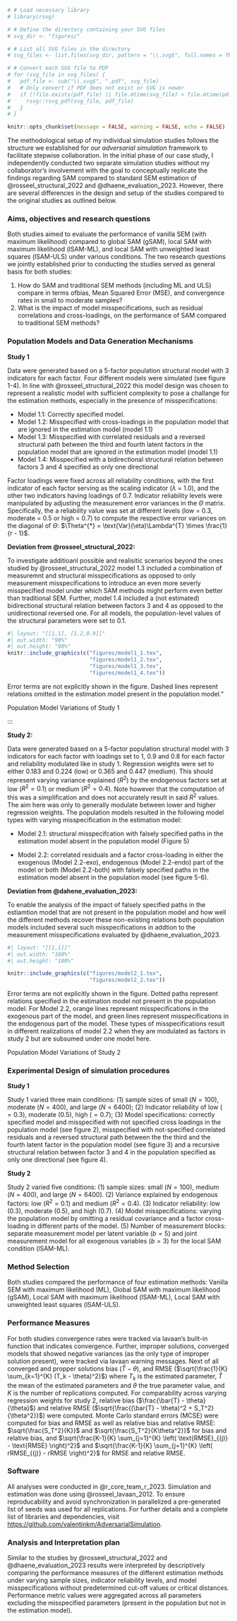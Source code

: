```r
# # Load necessary library
# library(rsvg)

# # Define the directory containing your SVG files
# svg_dir <- "figures/"

# # List all SVG files in the directory
# svg_files <- list.files(svg_dir, pattern = "\\.svg$", full.names = TRUE)

# # Convert each SVG file to PDF
# for (svg_file in svg_files) {
#   pdf_file <- sub("\\.svg$", ".pdf", svg_file)
#   # Only convert if PDF does not exist or SVG is newer
#   if (!file.exists(pdf_file) || file.mtime(svg_file) > file.mtime(pdf_file)) {
#     rsvg::rsvg_pdf(svg_file, pdf_file)
#   }
# }
```

```r
knitr::opts_chunk$set(message = FALSE, warning = FALSE, echo = FALSE)
```

The methodological setup of my individual simulation studies follows the structure we established for our *adversarial simulation* framework to facilitate stepwise collaboration. In the initial phase of our case study, I independently conducted two separate simulation studies without my collaborator's involvement with the goal to conceptually replicate the findings regarding SAM compared to standard SEM estimation of @rosseel_structural_2022 and @dhaene_evaluation_2023. However, there are several differences in the design and setup of the studies compared to the original studies as outlined below.

### Aims, objectives and research questions

Both studies aimed to evaluate the performance of vanilla SEM (with maximum likelihood) compared to global SAM (gSAM), local SAM with maximum likelihood (lSAM-ML), and local SAM with unweighted least squares (lSAM-ULS) under various conditions. The two research questions we jointly established prior to conducting the studies served as general basis for both studies:

1. How do SAM and traditional SEM methods (including ML and ULS) compare in terms ofbias, Mean Squared Error (MSE), and convergence rates in small to moderate samples?
2. What is the impact of model misspecifications, such as residual correlations and cross-loadings, on the performance of SAM compared to traditional SEM methods?

### Population Models and Data Generation Mechanisms

**Study 1**

Data were generated based on a 5-factor population structural model with 3 indicators for each factor. Four different models were simulated (see figure 1-4). In line with @rosseel_structural_2022 this model design was chosen to represent a realistic model with sufficient complexity to pose a challange for the estimation methods, especially in the presence of misspecifications:

-   Model 1.1: Correctly specified model.
-   Model 1.2: Misspecified with cross-loadings in the population model that are ignored in the estimation model (model 1.1)
-   Model 1.3: Misspecified with correlated residuals and a reversed structural path between the third and fourth latent factors in the population model that are ignored in the estimation model (model 1.1)
-   Model 1.4: Misspecified with a bidirectional structural relation between factors 3 and 4 specified as only one directional

Factor loadings were fixed across all reliability conditions, with the first indicator of each factor serving as the scaling indicator ($\lambda$ = 1.0), and the other two indicators having loadings of 0.7. Indicator reliability levels were manipulated by adjusting the measurement error variances in the $\Theta$ matrix. Specifically, the a reliability value was set at different levels (low = 0.3, moderate = 0.5 or high = 0.7) to compute the respective error variances on the diagonal of $\Theta$: $\Theta^{*} = \text{Var}(\eta)\Lambda^{T} \times \frac{1}{r - 1}$.

**Deviation from @rosseel_structural_2022:**

To investigate additioanl possible and realisitic scenarios beyond the ones studied by @rosseel_structural_2022  model 1.3 included a combination of measuremnt and structural misspecifications as opposed to only measurement misspecifications to introduce an even more severly misspecified model under which SAM methods might perform even better than traditional SEM. Further, model 1.4 included a (not estimated) bidirectional structural relation between factors 3 and 4 as opposed to the unidirectional reversed one. For all models, the population-level values of the structural parameters were set to 0.1.

:::{#fig-study1-models}
```r
#| layout: "[[1,1], [1.2,0.9]]"
#| out.width: "90%"
#| out.height: "90%"
knitr::include_graphics(c("figures/model1_1.tex", 
                          "figures/model1_2.tex", 
                          "figures/model1_3.tex", 
                          "figures/model1_4.tex"))
```

\raggedright \textit{Note.} Error terms are not explicitly shown in the figure. Dashed lines represent relations omitted in the estimation model present in the population model."

Population Model Variations of Study 1
:::
:::

**Study 2:**

Data were generated based on a 5-factor population structural model with 3 indicators for each factor with loadings set to 1, 0.9 and 0.8 for each factor and reliability modulated like in study 1. Regression weights were set to either 0.183 and 0.224 (low) or 0.365 and 0.447 (medium). This should represent varying variance explained ($R^2$) by the endogenous factors set at low ($R^2 = 0.1$) or medium ($R^2 = 0.4$). Note however that the computation of this was a simplification and does not accurately result in said $R^2$ values. The aim here was only to generally modulate between lower and higher regression weights. The population models resulted in the following model types with varying misspecification in the estimation model:

-   Model 2.1: structural misspecifcation with falsely specified paths in the estimation model absent in the population model (Figure 5)

-   Model 2.2: correlated residuals and a factor cross-loading in either the exogenous (Model 2.2-exo), endogenous (Model 2.2-endo) part of the model or both (Model 2.2-both) with falsely specified paths in the estimation model absent in the population model (see figure 5-6).

**Deviation from @dahene_evaluation_2023:**

To enable the analysis of the impact of falsely specified paths in the estiamtion model that are not present in the population model and how well the different methods recover these non-existing relations both population models included several such misspecifications in addtion to the measurement misspecifications evaluated by @dhaene_evaluation_2023.

::: {#fig-study2-models}
```r
#| layout: "[[1,1]]"
#| out.width: "100%"
#| out.height: "100%"

knitr::include_graphics(c("figures/model2_1.tex", 
                          "figures/model2_2.tex"))
```

\raggedright \textit{Note.} Error terms are not explicitly shown in the figure. Dotted paths represent relations specified in the estimation model not present in the population model. For Model 2.2, orange lines represent misspecifications in the exogenous part of the model, and green lines represent misspecifications in the endogenous part of the model. These types of misspecifications result in different realizations of model 2.2 when they are modulated as factors in study 2 but are subsumed under one model here.

Population Model Variations of Study 2
:::

### Experimental Design of simulation procedures

**Study 1**

Study 1 varied three main conditions: (1) sample sizes of small ($N = 100$), moderate ($N = 400$), and large ($N = 6400$); (2) Indicator reliability of low ($= 0.3$), moderate ($0.5$), high ($= 0.7$); (3) Model specifications: correctly specified model and misspecified with not specified cross loadings in the population model (see figure 2), misspecified with not-specified correlated residuals and a reversed structural path between the the third and the fourth latent factor in the population model (see figure 3) and a recursive structural relation between factor 3 and 4 in the population specified as only one directional (see figure 4).

**Study 2**

Study 2 varied five conditions: (1) sample sizes: small ($N = 100$), medium ($N = 400$), and large ($N = 6400$). (2) Variance explained by endogenous factors: low ($R^2 = 0.1$) and medium ($R^2 = 0.4$). (3) Indicator reliability: low ($0.3$), moderate ($0.5$), and high ($0.7$). (4) Model misspecifications: varying the population model by omitting a residual covariance and a factor cross-loading in different parts of the model. (5) Number of measurement blocks: separate measurement model per latent variable ($b = 5$) and joint measurement model for all exogenous variables ($b = 3$) for the local SAM condition (lSAM-ML).

### Method Selection

Both studies compared the performance of four estimation methods: Vanilla SEM with maximum likelihood (ML), Global SAM with maximum likelihood (gSAM), Local SAM with maximum likelihood (lSAM-ML), Local SAM with unweighted least squares (lSAM-ULS).

### Performance Measures

For both studies convergence rates were tracked via lavaan's built-in function that indicates convergence. Further, improper solutions, converged models that showed negative variances (as the only type of improper solution present), were tracked via lavaan warning messages. Next of all converged and propper solutions bias ($\bar{T} - \theta$), and RMSE ($\sqrt{\frac{1}{K} \sum_{k=1}^{K} (T_k - \theta)^2}$) where $T_k$ is the estimated parameter, $\bar{T}$ the mean of the estimated parameters and $\theta$ the true parameter value, and $K$ is the number of replications computed. For comparability across varying regression weights for study 2, relative bias ($\frac{\bar{T} - \theta}{\theta}$) and relative RMSE ($\sqrt{\frac{(\bar{T} - \theta)^2 + S_T^2}{\theta^2}}$) were computed. Monte Carlo standard errors (MCSE) were computed for bias and RMSE as well as relative bias and relative RMSE: $\sqrt{\frac{S_T^2}{K}}$ and $\sqrt{\frac{S_T^2}{K\theta^2}}$ for bias and relative bias, and $\sqrt{\frac{K-1}{K} \sum_{j=1}^{K} \left( \text{RMSE}_{(j)} - \text{RMSE} \right)^2}$ and $\sqrt{\frac{K-1}{K} \sum_{j=1}^{K} \left( rRMSE_{(j)} - rRMSE \right)^2}$ for RMSE and relative RMSE.

### Software

All analyses were conducted in @r_core_team_r_2023. Simulation and estimation was done using @rosseel_lavaan_2012. To ensure reproducability and avoid synchronization in parallelized a pre-generated list of seeds was used for all replications. For further details and a complete list of libraries and dependencies, visit <https://github.com/valentinkm/AdversarialSimulation>.

### Analysis and Interpretation plan

Similar to the studies by @rosseel_structural_2022 and @dhaene_evaluation_2023 results were interpreted by descriptively comparing the performance measures of the different estimation methods under varying sample sizes, indicator reliability levels, and model misspecifications without predetermined cut-off values or critical distances. Performance metric values were aggregated across all parameters excluding the misspecified parameters (present in the population but not in the estimation model).